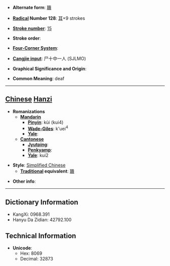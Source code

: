 * '''Alternate form''': [[聵]]

* '''[[Wiktionary:Chinese radical index| Radical]] Number 128''': [[Wiktionary:Chinese radical index 耳|耳]]+9 strokes

* '''[[Wiktionary:Chinese total strokes index|Stroke number]]''': [[Wiktionary:Chinese total strokes index 15|15]]

* '''Stroke order''': 

* '''[[Wiktionary:Chinese four corner index|Four-Corner System]]''': 

* '''[[Wiktionary:Chinese Cangjie index|Cangjie input]]''': 尸十中一人 (SJLMO)

* '''Graphical Significance and Origin''': 

* '''Common Meaning''': deaf

----

== [[Chinese]] [[Hanzi]] ==

* '''Romanizations'''
** '''[[Mandarin]]'''
*** '''[[Pinyin]]''': kùi (kui4)
*** '''[[Wade-Giles]]''': k'uei<sup>4</sup>
*** '''[[Yale]]''': 
** '''[[Cantonese]]'''
*** '''[[Jyutping]]''':
*** '''[[Penkyamp]]''': 
*** '''[[Yale]]''': kui2

* '''Style''': [[Simplified Chinese]] 
** '''[[Traditional Chinese|Traditional]] equivalent''': [[聵]]

* '''Other info''': 

----

== Dictionary Information ==

* KangXi: 0968.391
* Hanyu Da Zidian: 42792.100

== Technical Information ==

* '''Unicode''':
** Hex: 8069
** Decimal: 32873
